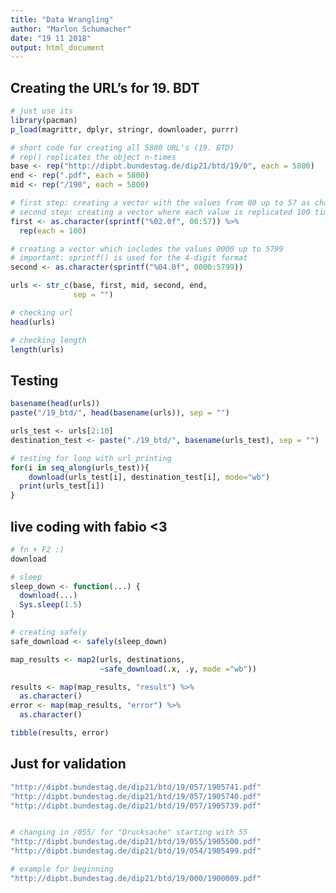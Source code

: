```yaml
---
title: "Data Wrangling"
author: "Marlon Schumacher"
date: "19 11 2018"
output: html_document
---
```


## Creating the URL's for 19. BDT
```r
# just use its
library(pacman)
p_load(magrittr, dplyr, stringr, downloader, purrr)

# short code for creating all 5800 URL's (19. BTD)
# rep() replicates the object n-times
base <- rep("http://dipbt.bundestag.de/dip21/btd/19/0", each = 5800) 
end <- rep(".pdf", each = 5800)
mid <- rep("/190", each = 5800)

# first step: creating a vector with the values from 00 up to 57 as characters
# second step: creating a vector where each value is replicated 100 times
first <- as.character(sprintf("%02.0f", 00:57)) %>% 
  rep(each = 100) 

# creating a vector which includes the values 0000 up to 5799
# important: sprintf() is used for the 4-digit format
second <- as.character(sprintf("%04.0f", 0000:5799))

urls <- str_c(base, first, mid, second, end, 
              sep = "")

# checking url
head(urls)

# checking length
length(urls)
```

## Testing
```r
basename(head(urls))
paste("/19_btd/", head(basename(urls)), sep = "")

urls_test <- urls[2:10]
destination_test <- paste("./19_btd/", basename(urls_test), sep = "")

# testing for loop with url_printing
for(i in seq_along(urls_test)){
    download(urls_test[i], destination_test[i], mode="wb")
  print(urls_test[i])
}
```

## live coding with fabio <3
```r
# fn + F2 :)
download

# sleep
sleep_down <- function(...) {
  download(...)
  Sys.sleep(1.5)
}

# creating safely
safe_download <- safely(sleep_down)

map_results <- map2(urls, destinations,
                    ~safe_download(.x, .y, mode ="wb"))

results <- map(map_results, "result") %>% 
  as.character() 
error <- map(map_results, "error") %>% 
  as.character()

tibble(results, error)
```


## Just for validation
```r
"http://dipbt.bundestag.de/dip21/btd/19/057/1905741.pdf"
"http://dipbt.bundestag.de/dip21/btd/19/057/1905740.pdf"
"http://dipbt.bundestag.de/dip21/btd/19/057/1905739.pdf"


# changing in /055/ for "Drucksache" starting with 55
"http://dipbt.bundestag.de/dip21/btd/19/055/1905500.pdf"
"http://dipbt.bundestag.de/dip21/btd/19/054/1905499.pdf"

# example for beginning
"http://dipbt.bundestag.de/dip21/btd/19/000/1900009.pdf"
```


